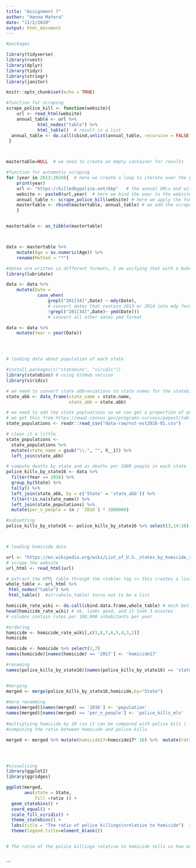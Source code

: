 ```yaml
---
title: "Assignment 7"
author: "Hanna Matera"
date: "11/2/2020"
output: html_document
---
```


```r
#packages 

library(tidyverse)
library(rvest)
library(dplyr)
library(tidyr)
library(stringr)
library(janitor)

knitr::opts_chunk$set(echo = TRUE)

```

```r

#function for scraping 
scrape_police_kill <- function(website){
	url <- read_html(website)
	annual_table <- url %>% 
 			html_nodes("table") %>%
 			html_table()  # result is a list
  annual_table <- do.call(cbind,unlist(annual_table, recursive = FALSE))
 }



mastertable=NULL  # we need to create an empty container for results

#function for automatic scraping 
for (year in 2013:2020){  # here we create a loop to iterate over the years
	print(year)
	url <- "https://killedbypolice.net/kbp"   # the annual URLs end with "kbp2017" ,etc.
	website <- paste0(url,year)  # here we bind the year to the website to form the URL
	annual_table <- scrape_police_kill(website) # here we apply the function
	mastertable <- rbind(mastertable, annual_table) # we add the scraped results from the given year to our master dataset
	}


mastertable <- as_tibble(mastertable)



data <- mastertable %>% 
	mutate(Age = as.numeric(Age)) %>% 
	rename(Method = "*") 

#dates are written in different formats, I am unifying that with a bubridate package
library(lubridate)

data <- data %>% 
	mutate(Date =
			case_when(
				grepl("201[34]",Date) ~ mdy(Date),  
				# convert dates that contain 2013 or 2014 into mdy format 
				!grepl("201[34]",Date)~ ymd(Date)))
				# convert all other dates ymd format

data <- data %>% 
	mutate(Year = year(Date))




# loading data about population of each state 

#install.packages(c("statebins", "viridis"))
library(statebins) # using GitHub version
library(viridis)

# we need to convert state abbreviations to state names for the statebins function
state_abb <- data_frame(state_name = state.name,
                        state_abb = state.abb)

# we need to add the state popluations so we can get a proportion of people in each state
# we got this from https://www2.census.gov/programs-surveys/popest/tables/2010-2016/state/totals/nst-est2016-01.xlsx
state_populations <- readr::read_csv("data-raw/nst-est2016-01.csv")

# clean it a little
state_populations <-  
  state_populations %>% 
  mutate(state_name = gsub("\\.", "", X__1)) %>%
  left_join(state_abb)

# compute deaths by state and as deaths per 1000 people in each state
police_kills_by_state16 <- data %>% 
  filter(Year == 2016) %>% 
  group_by(State) %>% 
  tally() %>% 
  left_join(state_abb, by = c('State' = 'state_abb')) %>% 
  filter(!is.na(state_name)) %>% 
  left_join(state_populations) %>% 
  mutate(per_n_people = (n / `2016`) * 1000000)

#subsetting 
police_kills_by_state16 <- police_kills_by_state16 %>% select(3,14:16)



# loading homicide data 

url <- "https://en.wikipedia.org/wiki/List_of_U.S._states_by_homicide_rate"
# scrape the website
url_html <- read_html(url)

# extract the HTML table through the <table> tag >> this creates a list instead of dataframe, but we can unlist a list and coerce it into a dataframe, so vaersgo!
whole_table <- url_html %>% 
 html_nodes("table") %>%
 html_table()  #str(whole_table) turns out to be a list

homicide_rate_wiki <- do.call(cbind.data.frame,whole_table) # much better solution as it does not force every thing to a character, but preserves different datatye
head(homicide_rate_wiki) # ok, looks good, and it took 3 minutes
# columns contain rates per 100,000 inhabitants per year

#ordering 
homicide <- homicide_rate_wiki[,c(1,8,7,6,5,4,3,2)]
homicide

homicide <- homicide %>% select(1,7)
names(homicide)[names(homicide) == '2017'] <- 'homicide17'

#renaming 
names(police_kills_by_state16)[names(police_kills_by_state16) == 'state_name'] <- 'State'


#merging 
merged <- merge(police_kills_by_state16,homicide,by="State")
	
#more renamming 	
names(merged)[names(merged) == '2016'] <- 'population'
names(merged)[names(merged) == 'per_n_people'] <- 'police_kills_mln'
	
#multiplying homicide by 10 (so it can be compared with police kils )
#computing the ratio between homicide and police kills 

merged <- merged %>% mutate(homicide17=homicide17* 10) %>%  mutate(ratio= police_kills_mln/homicide17)




#visualising 
library(ggplot2)
library(ggridges)

ggplot(merged, 
       aes(state = State, 
           fill =ratio )) +
  geom_statebins() +
  coord_equal() +
  scale_fill_viridis() +
  theme_statebins() +
  labs(title = "The ratio of police killings\nrelative to homicide")  +
  theme(legend.title=element_blank())


# The ratio of the police killings relative to homicide tells us how many people overally died due to homicide compared to how many people died due to police killing. Low ratio indicates low police aggressivness (such as in Nebraska and Hawai) while high ratio indicates high police aggressivness (Delaware, Michigan). 
	
```
```

## 
